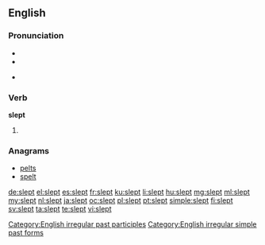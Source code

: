 {{also|slēpt}}
==English==

===Pronunciation===
* {{IPA|/slɛpt/}}
* {{audio|en-us-slept.ogg|Audio (US)}}

* {{rhymes|ɛpt}}

===Verb===
'''slept'''

# {{en-past of|sleep}}

===Anagrams===
* [[pelts#English|pelts]]
* [[spelt#English|spelt]]

[[Category:English irregular past participles]]
[[Category:English irregular simple past forms]]

[[de:slept]]
[[el:slept]]
[[es:slept]]
[[fr:slept]]
[[ku:slept]]
[[li:slept]]
[[hu:slept]]
[[mg:slept]]
[[ml:slept]]
[[my:slept]]
[[nl:slept]]
[[ja:slept]]
[[oc:slept]]
[[pl:slept]]
[[pt:slept]]
[[simple:slept]]
[[fi:slept]]
[[sv:slept]]
[[ta:slept]]
[[te:slept]]
[[vi:slept]]